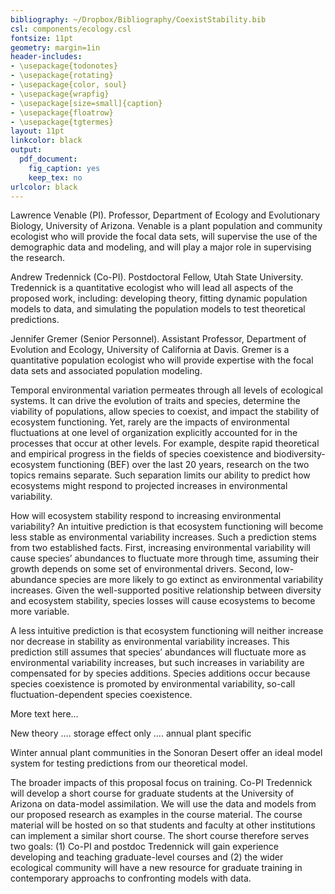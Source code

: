 ```yaml
---
bibliography: ~/Dropbox/Bibliography/CoexistStability.bib
csl: components/ecology.csl
fontsize: 11pt
geometry: margin=1in
header-includes:
- \usepackage{todonotes}
- \usepackage{rotating}
- \usepackage{color, soul}
- \usepackage{wrapfig}
- \usepackage[size=small]{caption}
- \usepackage{floatrow}
- \usepackage{tgtermes}
layout: 11pt
linkcolor: black
output:
  pdf_document:
    fig_caption: yes
    keep_tex: no
urlcolor: black
---
```


\setlength{\parindent}{2em}
\setlength{\parskip}{0em}

\begin{center}
\textbf{\large{Preliminary Proposal: SG: Revisiting How Species Coexist to Understand the Relationship Between Ecosystem Stability and Environmental Variability}}
\end{center}

\noindent{}\textbf{I. Personnel}

Lawrence Venable (PI). Professor, Department of Ecology and Evolutionary Biology, University of Arizona. Venable is a plant population and community ecologist who will provide the focal data sets, will supervise the use of the demographic data and modeling, and will play a major role in supervising the research.
\vspace{1em}

Andrew Tredennick (Co-PI). Postdoctoral Fellow, Utah State University. Tredennick is a quantitative ecologist who will lead all aspects of the proposed work, including: developing theory, fitting dynamic population models to data, and simulating the population models to test theoretical predictions.
\vspace{1em}

Jennifer Gremer (Senior Personnel). Assistant Professor, Department of Evolution and Ecology, University of California at Davis. Gremer is a quantitative population ecologist who will provide expertise with the focal data sets and associated population modeling.

\newpage{}

\noindent{}\textbf{II. Project Description}

\noindent{}\textbf{1. Background.} 
Temporal environmental variation permeates through all levels of ecological systems.
It can drive the evolution of traits and species, determine the viability of populations, allow species to coexist, and impact the stability of ecosystem functioning.
Yet, rarely are the impacts of environmental fluctuations at one level of organization explicitly accounted for in the processes that occur at other levels.
For example, despite rapid theoretical and empirical progress in the fields of species coexistence and biodiversity-ecosystem functioning (BEF) over the last 20 years, research on the two topics remains separate.
Such separation limits our ability to predict how ecosystems might respond to projected increases in environmental variability.

How will ecosystem stability respond to increasing environmental variability?
An intuitive prediction is that ecosystem functioning will become less stable as environmental variability increases.
Such a prediction stems from two established facts.
First, increasing environmental variability will cause species' abundances to fluctuate more through time, assuming their growth depends on some set of environmental drivers.
Second, low-abundance species are more likely to go extinct as environmental variability increases.
Given the well-supported positive relationship between diversity and ecosystem stability, species losses will cause ecosystems to become more variable.

A less intuitive prediction is that ecosystem functioning will neither increase nor decrease in stability as environmental variability increases.
This prediction still assumes that species' abundances will fluctuate more as environmental variability increases, but such increases in variability are compensated for by species additions.
Species additions occur because species coexistence is promoted by environmental variability, so-call fluctuation-dependent species coexistence.


\begin{wrapfigure}[23]{r}{0.45\textwidth}
  \centering
     \includegraphics[height=2in]{../figures/coex-bef_concept-01.png}
  \caption{An integrated theory to understand the net effect of environmental variability on ecosystem stability. Coexistence theory (in orange bubble) has focused on how environmental variability can maintain diversity by stabilizing species coexistence, while diversity-stability theory (in blue bubble) has focused on the effect of species richness on ecosystem stability. In combination, environmental variability will decrease ecosystem stability, but it may also increase species richness, which can then increase ecosystem stability. We propose new theory and empirical tests to understand the full effect of environmental variability when it also promotes diversity.}
\end{wrapfigure}

More text here...

\noindent{}\textbf{2. Advancing Theory Connecting Coexistence and Ecosystem Stability.}
New theory .... storage effect only .... annual plant specific

\noindent{}\textbf{3. Empirically Testing New Theory.}
Winter annual plant communities in the Sonoran Desert offer an ideal model system for testing predictions from our theoretical model.

\noindent{}\textbf{4. Broader Significance.}
The broader impacts of this proposal focus on training.
Co-PI Tredennick will develop a short course for graduate students at the University of Arizona on data-model assimilation.
We will use the data and models from our proposed research as examples in the course material.
The course material will be hosted on \textsc{GitHub} so that students and faculty at other institutions can implement a similar short course.
The short course therefore serves two goals: (1) Co-PI and postdoc Tredennick will gain experience developing and teaching graduate-level courses and (2) the wider ecological community will have a new resource for graduate training in contemporary approachs to confronting models with data.

